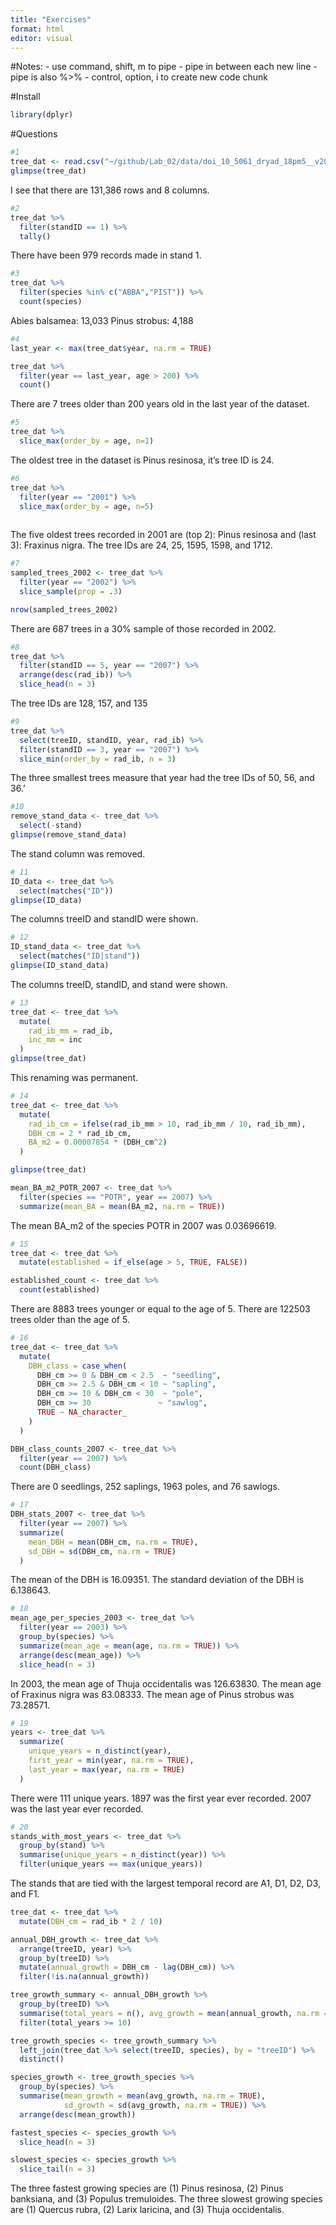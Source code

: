 ```yaml
---
title: "Exercises"
format: html
editor: visual
---
```


#Notes: - use command, shift, m to pipe - pipe in between each new line - pipe is also %\>% - control, option, i to create new code chunk

#Install

```r
library(dplyr)
```


#Questions

```r
#1
tree_dat <- read.csv("~/github/Lab_02/data/doi_10_5061_dryad_18pm5__v20170130/Itter_et_al_EAP16-0589.R1/tree_dat.csv")
glimpse(tree_dat)
```

I see that there are 131,386 rows and 8 columns.

```r
#2
tree_dat %>%
  filter(standID == 1) %>%
  tally()
```

There have been 979 records made in stand 1.

```r
#3
tree_dat %>%
  filter(species %in% c("ABBA","PIST")) %>%
  count(species)
```

Abies balsamea: 13,033 Pinus strobus: 4,188

```r
#4
last_year <- max(tree_dat$year, na.rm = TRUE)

tree_dat %>%
  filter(year == last_year, age > 200) %>%
  count()
```

There are 7 trees older than 200 years old in the last year of the dataset.

```r
#5
tree_dat %>%
  slice_max(order_by = age, n=1)
```

The oldest tree in the dataset is Pinus resinosa, it's tree ID is 24.

```r
#6
tree_dat %>%
  filter(year == "2001") %>%
  slice_max(order_by = age, n=5) 
  
```

The five oldest trees recorded in 2001 are (top 2): Pinus resinosa and (last 3): Fraxinus nigra. The tree IDs are 24, 25, 1595, 1598, and 1712.

```r
#7
sampled_trees_2002 <- tree_dat %>%
  filter(year == "2002") %>%
  slice_sample(prop = .3)

nrow(sampled_trees_2002)
```

There are 687 trees in a 30% sample of those recorded in 2002.

```r
#8
tree_dat %>% 
  filter(standID == 5, year == "2007") %>%
  arrange(desc(rad_ib)) %>%
  slice_head(n = 3)
```

The tree IDs are 128, 157, and 135

```r
#9
tree_dat %>% 
  select(treeID, standID, year, rad_ib) %>% 
  filter(standID == 3, year == "2007") %>% 
  slice_min(order_by = rad_ib, n = 3)
```

The three smallest trees measure that year had the tree IDs of 50, 56, and 36.'

```r
#10
remove_stand_data <- tree_dat %>% 
  select(-stand) 
glimpse(remove_stand_data)
```
The stand column was removed.


```r
# 11
ID_data <- tree_dat %>% 
  select(matches("ID"))
glimpse(ID_data)
```
The columns treeID and standID were shown.

```r
# 12
ID_stand_data <- tree_dat %>% 
  select(matches("ID|stand"))
glimpse(ID_stand_data)
```
The columns treeID, standID, and stand were shown.

```r
# 13
tree_dat <- tree_dat %>% 
  mutate(
    rad_ib_mm = rad_ib,
    inc_mm = inc
  )
glimpse(tree_dat)
```
This renaming was permanent.

```r
# 14
tree_dat <- tree_dat %>% 
  mutate(
    rad_ib_cm = ifelse(rad_ib_mm > 10, rad_ib_mm / 10, rad_ib_mm),
    DBH_cm = 2 * rad_ib_cm,
    BA_m2 = 0.00007854 * (DBH_cm^2)
  )

glimpse(tree_dat)

mean_BA_m2_POTR_2007 <- tree_dat %>%
  filter(species == "POTR", year == 2007) %>% 
  summarize(mean_BA = mean(BA_m2, na.rm = TRUE))
```
The mean BA_m2 of the species POTR in 2007 was 0.03696619. 

```r
# 15
tree_dat <- tree_dat %>% 
  mutate(established = if_else(age > 5, TRUE, FALSE))

established_count <- tree_dat %>% 
  count(established)
```
There are 8883 trees younger or equal to the age of 5. There are 122503 trees older than the age of 5.

```r
# 16
tree_dat <- tree_dat %>% 
  mutate(
    DBH_class = case_when(
      DBH_cm >= 0 & DBH_cm < 2.5  ~ "seedling",
      DBH_cm >= 2.5 & DBH_cm < 10 ~ "sapling",
      DBH_cm >= 10 & DBH_cm < 30  ~ "pole",
      DBH_cm >= 30               ~ "sawlog",
      TRUE ~ NA_character_
    )
  )

DBH_class_counts_2007 <- tree_dat %>% 
  filter(year == 2007) %>% 
  count(DBH_class)
```

There are 0 seedlings, 252 saplings, 1963 poles, and 76 sawlogs.

```r
# 17
DBH_stats_2007 <- tree_dat %>% 
  filter(year == 2007) %>%
  summarize(
    mean_DBH = mean(DBH_cm, na.rm = TRUE),
    sd_DBH = sd(DBH_cm, na.rm = TRUE)
  )
```

The mean of the DBH is 16.09351. The standard deviation of the DBH is 6.138643.

```r
# 18
mean_age_per_species_2003 <- tree_dat %>% 
  filter(year == 2003) %>% 
  group_by(species) %>% 
  summarize(mean_age = mean(age, na.rm = TRUE)) %>% 
  arrange(desc(mean_age)) %>% 
  slice_head(n = 3)
```

In 2003, the mean age of Thuja occidentalis was 126.63830. The mean age of Fraxinus nigra was 83.08333. The mean age of Pinus strobus was 73.28571.

```r
# 19
years <- tree_dat %>% 
  summarize(
    unique_years = n_distinct(year),
    first_year = min(year, na.rm = TRUE),
    last_year = max(year, na.rm = TRUE)
  )
```

There were 111 unique years. 1897 was the first year ever recorded. 2007 was the last year ever recorded.

```r
# 20
stands_with_most_years <- tree_dat %>% 
  group_by(stand) %>% 
  summarise(unique_years = n_distinct(year)) %>% 
  filter(unique_years == max(unique_years))
```

The stands that are tied with the largest temporal record are A1, D1, D2, D3, and F1.

```r
tree_dat <- tree_dat %>% 
  mutate(DBH_cm = rad_ib * 2 / 10)

annual_DBH_growth <- tree_dat %>% 
  arrange(treeID, year) %>% 
  group_by(treeID) %>% 
  mutate(annual_growth = DBH_cm - lag(DBH_cm)) %>% 
  filter(!is.na(annual_growth))

tree_growth_summary <- annual_DBH_growth %>% 
  group_by(treeID) %>% 
  summarise(total_years = n(), avg_growth = mean(annual_growth, na.rm = TRUE)) %>% 
  filter(total_years >= 10)

tree_growth_species <- tree_growth_summary %>% 
  left_join(tree_dat %>% select(treeID, species), by = "treeID") %>% 
  distinct()

species_growth <- tree_growth_species %>% 
  group_by(species) %>% 
  summarise(mean_growth = mean(avg_growth, na.rm = TRUE),
            sd_growth = sd(avg_growth, na.rm = TRUE)) %>% 
  arrange(desc(mean_growth))

fastest_species <- species_growth %>% 
  slice_head(n = 3)

slowest_species <- species_growth %>% 
  slice_tail(n = 3)
```

The three fastest growing species are (1) Pinus resinosa, (2) Pinus banksiana, and (3) Populus tremuloides. The three slowest growing species are (1) Quercus rubra, (2) Larix laricina, and (3) Thuja occidentalis. 
